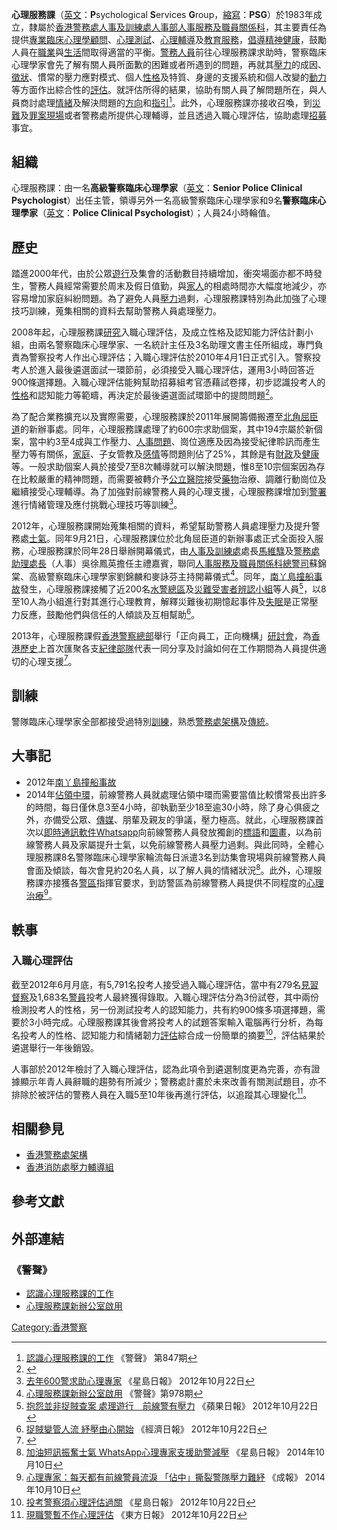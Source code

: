 {{Pathnav|香港警務處|香港警務處架構|人事及訓練處|人事部|人事服務及職員關係科|frame=1}}
{{Infobox law enforcement agency
|unit_name= 心理服務課<br />{{lang|en|Psychological Services Group}}
|image=
|caption=
|country= {{HK}}
|type= [[臨床心理學|臨床心理學家]]
|branch= [[香港警務處|香港警務處]]
|dates= 1983年至今
|specialization= [[臨床心理學|臨床心理學]][[顧問|顧問]]、[[測試|測試]]及[[心理輔導|心理輔導]]
|command_structure= [[人事及訓練處|人事及訓練處]][[丙部門（人事及訓練處，'C'_Department（Personnel_&_Trainning））|人事部]][[人事服務及職員關係科|人事服務及職員關係科]]
|size= 11名[[心理學家|心理學家]]
|garrison= [[香港|香港]][[香港島|香港島]][[東區_(香港)|東區]][[北角|北角]][[屈臣道|屈臣道]]15號[[維多利中心|維多利中心]]1樓18室
|ceremonial_chief=
|nickname= 
|motto= 
|colors=
|march=
|mascot=
|battles= 
|current_commander= [[高級警察臨床心理學家|高級警察臨床心理學家]][[劉錦麟|劉錦麟]][[博士|博士]]
|notable_commanders=
|anniversaries= 2013年30週年紀念
|decorations=
|identification_symbol=
|identification_symbol_label=
}}

'''心理服務課'''（[[英文|英文]]：'''P'''sychological '''S'''ervices '''G'''roup，[[縮寫|縮寫]]：'''PSG'''）於1983年成立，隸屬於[[香港警務處|香港警務處]][[人事及訓練處|人事及訓練處]][[丙部門（人事及訓練處，'C'_Department（Personnel_&_Trainning））|人事部]][[人事服務及職員關係科|人事服務及職員關係科]]，其主要責任為提供[[專業|專業]][[臨床心理學|臨床心理學]][[顧問|顧問]]、[[心理測試|心理測試]]、[[心理輔導|心理輔導]]及[[教育|教育]][[服務|服務]]，[[倡導|倡導]][[精神|精神]][[健康|健康]]，鼓勵人員在[[職業|職業]]與[[生活|生活]]間取得適當的平衡。[[警務人員|警務人員]]前往心理服務課求助時，警察臨床心理學家會先了解有關人員所面歉的困難或者所遇到的問題，再就其[[壓力|壓力]]的成因、[[徵狀|徵狀]]、慣常的壓力應對模式、個人[[性格|性格]]及特質、身邊的支援系統和個人改變的[[動力|動力]]等方面作出綜合性的[[評估|評估]]。就評估所得的結果，協助有關人員了解問題所在，與人員商討處理[[情緒|情緒]]及解決問題的[[方向|方向]]和[[指引|指引]]<ref>[http://www.police.gov.hk/offbeat/847/chi/n09.htm 認識心理服務課的工作] {{Wayback|url=http://www.police.gov.hk/offbeat/847/chi/n09.htm |date=20191005160724 }} 《警聲》 第847期</ref>。此外，心理服務課亦接收召喚，到[[災難|災難]]及[[罪案現場|罪案現場]]或者警務處所提供心理輔導，並且透過入職心理評估，協助處理[[招募|招募]]事宜。

== 組織 ==
心理服務課：由一名'''高級警察臨床心理學家'''（[[英文|英文]]：'''Senior Police Clinical Psychologist'''）出任主管，領導另外一名高級警察臨床心理學家和9名'''警察臨床心理學家'''（[[英文|英文]]：'''Police Clinical Psychologist'''）；人員24小時輪值。

== 歷史 ==
踏進2000年代，由於公眾[[遊行|遊行]]及集會的活動數目持續增加，衝突場面亦都不時發生，警務人員經常需要於周末及假日值勤，與[[家人|家人]]的相處時間亦大幅度地減少，亦容易增加家庭糾紛問題。為了避免人員[[壓力|壓力]]過剩，心理服務課特別為此加強了心理技巧訓練，蒐集相關的資料去幫助警務人員處理壓力。

2008年起，心理服務課[[研究|研究]]入職心理評估，及成立性格及認知能力評估計劃小組，由兩名警察臨床心理學家、一名統計主任及3名助理文書主任所組成，專門負責為警察投考人作出心理評估；入職心理評估於2010年4月1日正式引入。警察投考人於進入最後遴選面試一環節前，必須接受入職心理評估，運用3小時回答近900條選擇題。入職心理評估能夠幫助招募組考官憑藉試卷擇，初步認識投考人的[[性格|性格]]和認知能力等範疇，再決定於最後遴選面試環節中的提問問題<ref>{{Cite web |url=http://www.police.gov.hk/ppp_tc/01_about_us/os_pt.html |title=心理服務課 |accessdate=2011-09-15 |archive-date=2014-10-02 |archive-url=https://web.archive.org/web/20141002192910/http://www.police.gov.hk/ppp_tc/01_about_us/os_pt.html |dead-url=no }}</ref>。

為了配合業務擴充以及實際需要，心理服務課於2011年展開籌備搬遷至[[北角|北角]][[屈臣道|屈臣道]]的新辦事處。同年，心理服務課處理了約600宗求助個案，其中194宗屬於新個案，當中約3至4成與工作壓力、[[人事問題|人事問題]]、崗位適應及因為接受紀律聆訊而產生壓力等有關係，[[家庭|家庭]]、子女管教及[[感情|感情]]等問題則佔了25%，其餘是有[[財政|財政]]及[[健康|健康]]等。一般求助個案人員於接受7至8次輔導就可以解決問題，惟8至10宗個案因為存在比較嚴重的精神問題，而需要被轉介予[[香港公立醫院|公立醫院]]接受[[藥物|藥物]]治療、調離行動崗位及繼續接受心理輔導。為了加強對前線警務人員的心理支援，心理服務課增加到[[警署|警署]]進行情緒管理及應付挑戰心理技巧等訓練<ref>[http://hk.news.yahoo.com/去年600警求助心理專家-220948429.html 去年600警求助心理專家] {{Wayback|url=http://hk.news.yahoo.com/%E5%8E%BB%E5%B9%B4600%E8%AD%A6%E6%B1%82%E5%8A%A9%E5%BF%83%E7%90%86%E5%B0%88%E5%AE%B6-220948429.html |date=20210106091353 }} 《星島日報》 2012年10月22日</ref>。

2012年，心理服務課開始蒐集相關的資料，希望幫助警務人員處理壓力及提升警務處[[士氣|士氣]]。同年9月21日，心理服務課位於北角屈臣道的新辦事處正式全面投入服務，心理服務課於同年28日舉辦開幕儀式，由[[人事及訓練處|人事及訓練處]]處長[[馬維騄|馬維騄]]及[[警務處助理處長|警務處助理處長]]（人事）吳徐鳳英擔任主禮嘉賓，聯同[[人事服務及職員關係科|人事服務及職員關係科]][[總警司|總警司]]蘇錦棠、高級警察臨床心理學家劉錦麟和麥詠芬主持開幕儀式<ref>[http://www.police.gov.hk/offbeat/978/chi/i03.htm 心理服務課新辦公室啟用] {{Wayback|url=http://www.police.gov.hk/offbeat/978/chi/i03.htm |date=20210106044032 }} 《警聲》第978期</ref>。同年，[[南丫島撞船事故|南丫島撞船事故]]發生，心理服務課接觸了近200名[[水警總區|水警總區]]及[[災難受害者辨認小組|災難受害者辨認小組]]等人員<ref>[http://hk.apple.nextmedia.com/news/art/20121022/18046267 抱怨並非捉賊查案 處理遊行　前線警有壓力] {{Wayback|url=http://hk.apple.nextmedia.com/news/art/20121022/18046267 |date=20150607055258 }} 《蘋果日報》 2012年10月22日</ref>，以8至10人為小組進行對其進行心理教育，解釋災難後初期憶起事件及[[失眠|失眠]]是正常壓力反應，鼓勵他們與信任的人傾談及互相幫助<ref>[http://hk.news.yahoo.com/捉賊變管人流-紓壓由心開始-221652896.html 捉賊變管人流 紓壓由心開始] 《經濟日報》 2012年10月22日</ref>。

2013年，心理服務課假[[香港警察總部|香港警察總部]]舉行「正向員工，正向機構」[[研討會|研討會]]，為[[香港歷史|香港歷史]]上首次匯聚各支[[紀律部隊|紀律部隊]]代表一同分享及討論如何在工作期間為人員提供適切的心理支援<ref>{{Cite web |url=http://www.police.gov.hk/info/review/2013/text/tc/HKPF_TChi02.html |title=《香港警察年報》2013 |accessdate=2014-10-30 |archive-date=2019-10-05 |archive-url=https://web.archive.org/web/20191005125908/https://www.police.gov.hk/info/review/2013/text/tc/HKPF_TChi02.html |dead-url=no }}</ref>。

== 訓練 ==
警隊臨床心理學家全部都接受過特別[[訓練|訓練]]，熟悉[[香港警務處架構|警務處架構]]及[[香港警察傳統|傳統]]。

== 大事記 ==
*2012年[[南丫島撞船事故|南丫島撞船事故]]
*2014年[[雨傘革命|佔領中環]]，前線警務人員就處理佔領中環而需要當值比較慣常長出許多的時間，每日僅休息3至4小時，卻執勤至少18至逾30小時，除了身心俱疲之外，亦備受公眾、[[香港傳媒|傳媒]]、朋輩及親友的爭議，壓力極高。就此，心理服務課首次以[[即時通訊軟件|即時通訊軟件]][[Whatsapp|Whatsapp]]向前線警務人員發放獨創的[[標語|標語]]和[[圖畫|圖畫]]，以為前線警務人員及家屬提升士氣，以免前線警務人員壓力過剩。與此同時，全體心理服務課8名警隊臨床心理學家輪流每日派遣3名到訪集會現場與前線警務人員會面及傾談，每次會見約20名人員，以了解人員的情緒狀況<ref>[http://news.singtao.ca/toronto/2014-10-10/hongkong1412921771d5273940.html 加油短訊振奮士氣 WhatsApp心理專家支援助警減壓] {{Wayback|url=http://news.singtao.ca/toronto/2014-10-10/hongkong1412921771d5273940.html |date=20141030102341 }} 《星島日報》 2014年10月10日</ref>。此外，心理服務課亦接獲各[[警區|警區]]指揮官要求，到訪警區為前線警務人員提供不同程度的[[心理治療|心理治療]]<ref>[http://www.singpao.com/xw/yw/201410/t20141010_531323.html 心理專家：每天都有前線警員流淚 「佔中」撕裂警隊壓力難紓] {{webarchive|url=https://web.archive.org/web/20141022230225/http://www.singpao.com/xw/yw/201410/t20141010_531323.html |date=2014-10-22 }} 《成報》 2014年10月10日</ref>。

== 軼事 ==
=== 入職心理評估 ===
截至2012年6月月底，有5,791名投考人接受過入職心理評估，當中有279名[[見習督察|見習督察]]及1,683名[[警員_(香港)|警員]]投考人最終獲得錄取。入職心理評估分為3份試卷，其中兩份檢測投考人的性格，另一份測試投考人的認知能力，共有約900條多項選擇題，需要於3小時完成。心理服務課其後會將投考人的試題答案輸入電腦再行分析，為每名投考人的性格、認知能力和情緒韌力[[評估|評估]]綜合成一份簡單的摘要<ref>[http://hk.news.yahoo.com/投考警察須心理評估過關-223000167.html 投考警察須心理評估過關] {{Wayback|url=http://hk.news.yahoo.com/%E6%8A%95%E8%80%83%E8%AD%A6%E5%AF%9F%E9%A0%88%E5%BF%83%E7%90%86%E8%A9%95%E4%BC%B0%E9%81%8E%E9%97%9C-223000167.html |date=20210106031309 }} 《星島日報》 2012年10月22日</ref>，評估結果於遴選舉行一年後銷毀。

人事部於2012年檢討了入職心理評估，認為此項令到遴選制度更為完善，亦有證據顯示年青人員辭職的趨勢有所減少；警務處計畫於未來改善有關測試題目，亦不排除於被評估的警務人員在入職5至10年後再進行評估，以追蹤其心理變化<ref>[http://orientaldaily.on.cc/cnt/news/20121022/00176_014.html 現職警暫不作心理評估] {{Wayback|url=http://orientaldaily.on.cc/cnt/news/20121022/00176_014.html |date=20210107052930 }} 《東方日報》 2012年10月22日</ref>。

== 相關參見 ==
*[[香港警務處架構|香港警務處架構]]
*[[香港消防處|香港消防處]][[壓力輔導組|壓力輔導組]]

== 參考文獻 ==
{{Reflist}}

== 外部連結 ==
===《警聲》===
*[http://www.police.gov.hk/offbeat/847/chi/n09.htm 認識心理服務課的工作] {{Wayback|url=http://www.police.gov.hk/offbeat/847/chi/n09.htm |date=20191005160724 }}
*[http://www.police.gov.hk/offbeat/978/chi/i03.htm 心理服務課新辦公室啟用] {{Wayback|url=http://www.police.gov.hk/offbeat/978/chi/i03.htm |date=20210106044032 }}

{{香港警務處架構}}

[[Category:香港警察|Category:香港警察]]